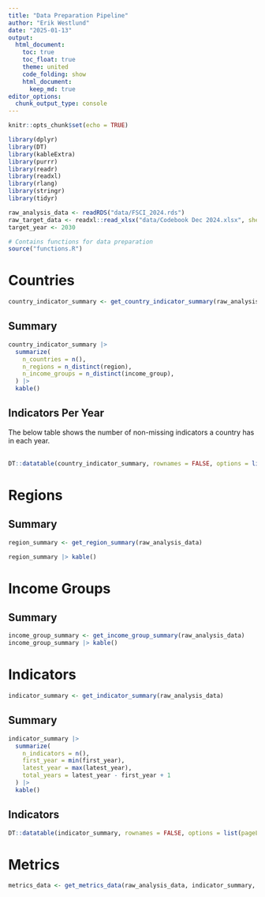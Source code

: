 ```yaml
---
title: "Data Preparation Pipeline"
author: "Erik Westlund"
date: "2025-01-13"
output:
  html_document:
    toc: true
    toc_float: true
    theme: united
    code_folding: show
    html_document:
      keep_md: true
editor_options: 
  chunk_output_type: console
---
```


```r
knitr::opts_chunk$set(echo = TRUE)

library(dplyr)
library(DT)
library(kableExtra)
library(purrr)
library(readr)
library(readxl)
library(rlang)
library(stringr)
library(tidyr)

```

```r

raw_analysis_data <- readRDS("data/FSCI_2024.rds")
raw_target_data <- readxl::read_xlsx("data/Codebook Dec 2024.xlsx", sheet = "Indicators and Target Value")
target_year <- 2030

# Contains functions for data preparation
source("functions.R")

```

# Countries

```r
country_indicator_summary <- get_country_indicator_summary(raw_analysis_data)
```

## Summary

```r
country_indicator_summary |> 
  summarize(
    n_countries = n(),
    n_regions = n_distinct(region),
    n_income_groups = n_distinct(income_group),
  ) |>
  kable()

```

## Indicators Per Year

The below table shows the number of non-missing indicators a country has in each year.
<br><br>
```r
DT::datatable(country_indicator_summary, rownames = FALSE, options = list(pageLength = 20, scrollX = TRUE))
```

# Regions

## Summary

```r
region_summary <- get_region_summary(raw_analysis_data)

region_summary |> kable()
```

# Income Groups

## Summary

```r
income_group_summary <- get_income_group_summary(raw_analysis_data)
income_group_summary |> kable()
```

# Indicators

```r
indicator_summary <- get_indicator_summary(raw_analysis_data)
```

## Summary

```r

indicator_summary |> 
  summarize(
    n_indicators = n(),
    first_year = min(first_year),
    latest_year = max(latest_year),
    total_years = latest_year - first_year + 1
  ) |>
  kable()

```

## Indicators 

```r

DT::datatable(indicator_summary, rownames = FALSE, options = list(pageLength = 60, scrollX = TRUE))

```

# Metrics

```r

metrics_data <- get_metrics_data(raw_analysis_data, indicator_summary, raw_target_data, target_year)

```

  
  <!-- combined_data <- map_dfr( -->
  <!--   indicator_metrics_list, -->
  <!--   ~ .x$data, -->
  <!--   .id = "variable"  -->
  <!-- ) -->